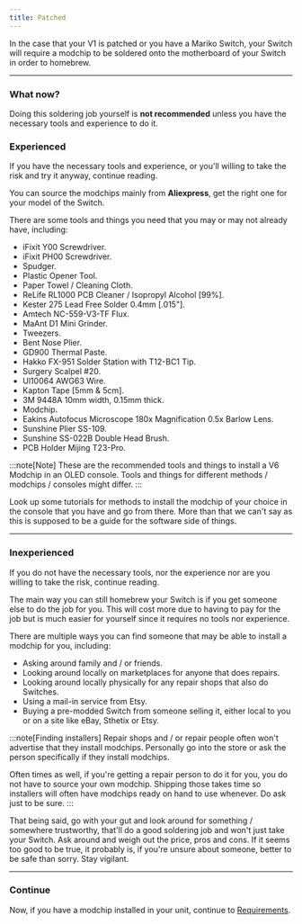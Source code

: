 ```yaml
---
title: Patched
---
```


In the case that your V1 is patched or you have a Mariko Switch, your Switch will require a modchip to be soldered onto the motherboard of your Switch in order to homebrew.

---

### What now?

Doing this soldering job yourself is **not recommended** unless you have the necessary tools and experience to do it.

### Experienced

If you have the necessary tools and experience, or you'll willing to take the risk and try it anyway, continue reading.

You can source the modchips mainly from **Aliexpress**, get the right one for your model of the Switch.

There are some tools and things you need that you may or may not already have, including:

- iFixit Y00 Screwdriver.
- iFixit PH00 Screwdriver.
- Spudger.
- Plastic Opener Tool.
- Paper Towel / Cleaning Cloth.
- ReLife RL1000 PCB Cleaner / Isopropyl Alcohol [99%].
- Kester 275 Lead Free Solder 0.4mm [.015"].
- Amtech NC-559-V3-TF Flux.
- MaAnt D1 Mini Grinder.
- Tweezers.
- Bent Nose Plier.
- GD900 Thermal Paste.
- Hakko FX-951 Solder Station with T12-BC1 Tip.
- Surgery Scalpel #20.
- Ul10064 AWG63 Wire.
- Kapton Tape [5mm & 5cm].
- 3M 9448A 10mm width, 0.15mm thick.
- Modchip.
- Eakins Autofocus Microscope 180x Magnification 0.5x Barlow Lens.
- Sunshine Plier SS-109.
- Sunshine SS-022B Double Head Brush.
- PCB Holder Mijing T23-Pro.

:::note[Note]
These are the recommended tools and things to install a V6 Modchip in an OLED console. Tools and things for different methods / modchips / consoles might differ.
:::

Look up some tutorials for methods to install the modchip of your choice in the console that you have and go from there. More than that we can't say as this is supposed to be a guide for the software side of things.

---

### Inexperienced

If you do not have the necessary tools, nor the experience nor are you willing to take the risk, continue reading.

The main way you can still homebrew your Switch is if you get someone else to do the job for you. This will cost more due to having to pay for the job but is much easier for yourself since it requires no tools nor experience.

There are multiple ways you can find someone that may be able to install a modchip for you, including:

- Asking around family and / or friends.
- Looking around locally on marketplaces for anyone that does repairs.
- Looking around locally physically for any repair shops that also do Switches.
- Using a mail-in service from Etsy.
- Buying a pre-modded Switch from someone selling it, either local to you or on a site like eBay, Sthetix or Etsy.

:::note[Finding installers]
Repair shops and / or repair people often won't advertise that they install modchips. Personally go into the store or ask the person specifically if they install modchips.

Often times as well, if you're getting a repair person to do it for you, you do not have to source your own modchip. Shipping those takes time so installers will often have modchips ready on hand to use whenever. Do ask just to be sure.
:::

That being said, go with your gut and look around for something / somewhere trustworthy, that'll do a good soldering job and won't just take your Switch. Ask around and weigh out the price, pros and cons.
If it seems too good to be true, it probably is, if you're unsure about someone, better to be safe than sorry. Stay vigilant.

---

### Continue

Now, if you have a modchip installed in your unit, continue to [Requirements](/homebrewing/mariko).